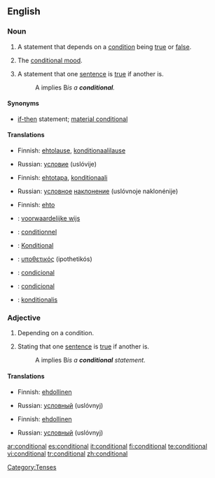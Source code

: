 ==English==

===Noun===
{{en-noun|s}}

# {{grammar}} A statement that depends on a [[condition]] being [[true]] or [[false]].
# {{grammar}} The [[conditional mood]].
# {{logic}} A statement that one [[sentence]] is [[true]] if another is.
#:A implies B'' is a '''conditional'''.''

====Synonyms====
*{{i-c|logic}} [[if-then]] statement; [[material conditional]]

====Translations====
{{trans-top|statement}}
*Finnish: [[ehtolause]], [[konditionaalilause]]
{{trans-mid}}
*Russian: [[условие]] (uslóvije) {{n}}
{{trans-bottom}}

{{trans-top|mood}}
*Finnish: [[ehtotapa]], [[konditionaali]]
{{trans-mid}}
*Russian: [[условный|условное]] [[наклонение]] (uslóvnoje naklonénije) {{n}}
{{trans-bottom}}

{{trans-top|in logic}}
*Finnish: [[ehto]]
{{trans-mid}}
{{trans-bottom}}

{{checktrans-top}}
*{{ttbc|Dutch}}: [[voorwaardelijke wijs]] {{m}}
*{{ttbc|French}}: [[conditionnel]] {{m}}
*{{ttbc|German}}: [[Konditional]] {{n}}
*{{ttbc|Greek}}: [[υποθετικός]] (ipothetikós) {{m}}
*{{ttbc|Portuguese}}: [[condicional]] {{m}}
*{{ttbc|Spanish}}: [[condicional]] {{m}}
*{{ttbc|Swedish}}: [[konditionalis]]
{{trans-bottom}}

===Adjective===
{{en-adj|-}}

# Depending on a condition.
# {{logic}} Stating that one [[sentence]] is [[true]] if another is.
#:A implies B'' is a '''conditional''' statement.''

====Translations====
{{trans-top|depending on a condition}}
*Finnish: [[ehdollinen]]
{{trans-mid}}
*Russian: [[условный]] (uslóvnyj)
{{trans-bottom}}

{{trans-top|in logic}}
*Finnish: [[ehdollinen]]
{{trans-mid}}
*Russian: [[условный]] (uslóvnyj)
{{trans-bottom}}

[[Category:Tenses]]

[[ar:conditional]]
[[es:conditional]]
[[it:conditional]]
[[fi:conditional]]
[[te:conditional]]
[[vi:conditional]]
[[tr:conditional]]
[[zh:conditional]]